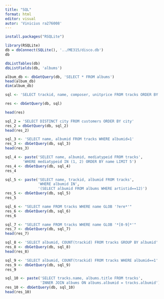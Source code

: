 ```yaml
---
title: "SQL"
format: html
editor: visual
autor: 'Vinicius ra276008'
---
```


```r
install.packages("RSQLite")
```

```r
library(RSQLite)
db = dbConnect(SQLite(), '../ME315/disco.db')
db

dbListTables(db)
dbListFields(db, 'albums')
```

```r
album_db <- dbGetQuery(db, 'SELECT * FROM albums')
head(album_db)
dim(album_db)
```

```r
sql <- 'SELECT trackid, name, composer, unitprice FROM tracks ORDER BY unitprice'

res <- dbGetQuery(db, sql)

head(res)
```

```r
sql_2 = 'SELECT DISTINCT city FROM customers ORDER BY city'
res_2 = dbGetQuery(db, sql_2)
head(res_2)
```

```r
sql_3 <- 'SELECT name, albumid FROM tracks WHERE albumid=1'
res_3 <- dbGetQuery(db, sql_3)
head(res_3)
```

```r
sql_4 <- paste('SELECT name, albumid, mediatypeid FROM tracks',
        'WHERE mediatypeid IN (1, 2) ORDER BY name LIMIT 5')
res_4 <- dbGetQuery(db, sql_4)
res_4
```

```r
sql_5 <- paste('SELECT name, trackid, albumid FROM tracks',
               'WHERE albumid IN',
               '(SELECT albumid FROM albums WHERE artistid==12)')
res_5 <- dbGetQuery(db, sql_5)
res_5
```

```r
sql_6 <- "SELECT name FROM tracks WHERE name GLOB '?ere*'"
res_6 <- dbGetQuery(db, sql_6)
res_6
```

```r
sql_7 <- "SELECT name FROM tracks WHERE name GLOB '*[0-9]*'"
res_7 <- dbGetQuery(db, sql_7)
head(res_7)
```

```r
sql_8 <- 'SELECT albumid, COUNT(trackid) FROM tracks GROUP BY albumid'
res_8 <- dbGetQuery(db, sql_8)
head(res_8)
```

```r
sql_9 <- 'SELECT albumid, COUNT(trackid) FROM tracks WHERE albumid==1'
res_9 <- dbGetQuery(db, sql_9)
res_9
```

```r
sql_10 <- paste('SELECT tracks.name, albums.title FROM tracks',
                'INNER JOIN albums ON albums.albumid = tracks.albumid')
res_10 <- dbGetQuery(db, sql_10)
head(res_10)
```
